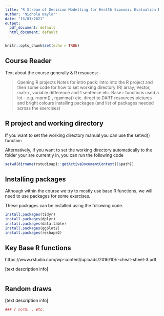 ```yaml
---
title: "R Stream of Decision Modelling for Health Economic Evaluation Reader"
author: "Nichola Naylor"
date: "18/03/2021"
output:
  pdf_document: default
  html_document: default
---
```


```r
knitr::opts_chunk$set(echo = TRUE)
```

## Course Reader 
Text about the course generally & R resouces:

> Opening R projects
Notes for intro pack:
> Intro into the R project and then some code for how to set working directory (R) 
> array, Vector, matrix, variable difference and 1 sentence etc.
> Base r functions used a lot - e.g. rnorm() , rgamma() etc. 
> direct to DART resources
> pictures and bright colours 
> installing packages (and list of packages needed across the exercises)



## R project and working directory



If you want to set the working directory manual you can use the setwd() function 

Alternatively, if you want to set the working directory automatically to the folder your are currently in, you can run the following code

```r

setwd(dirname(rstudioapi::getActiveDocumentContext()$path))

```

## Installing packages 

Although within the course we try to mostly use base R functions, we will need to use packages for some exercises. 

These packages can be installed using the following code. 

```r

install.packages(tidyr)
install.packages(dplyr)
install.packages(data.table)
install.packages(ggplot2)
install.packages(reshape2)

```

## Key Base R functions

https://www.rstudio.com/wp-content/uploads/2016/10/r-cheat-sheet-3.pdf 

[text description info]

```r




```
## Random draws

[text description info]

```r

### r norm... etc.


```


